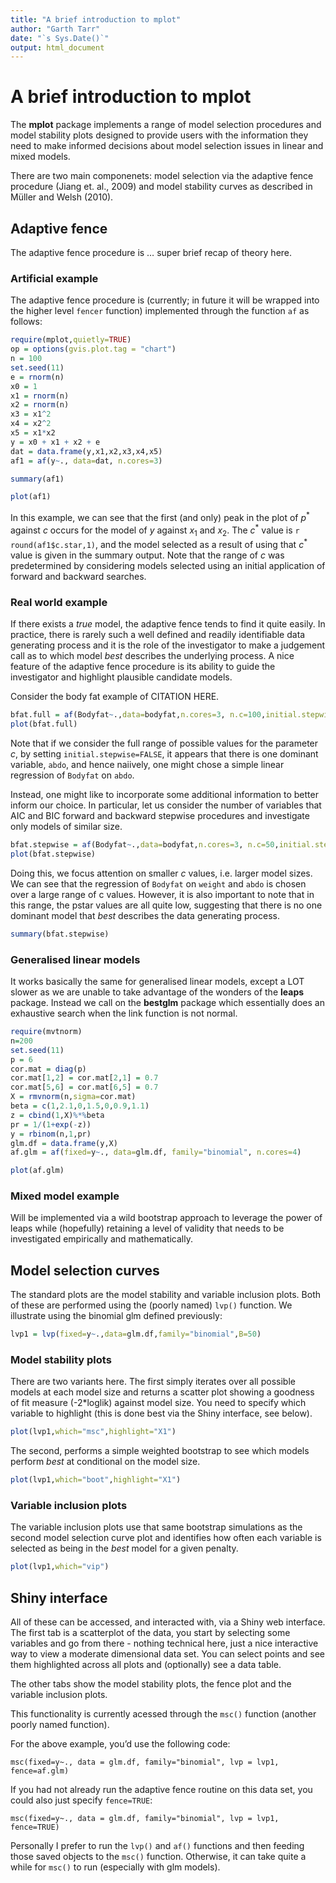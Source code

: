 ```yaml
---
title: "A brief introduction to mplot"
author: "Garth Tarr"
date: "`s Sys.Date()`"
output: html_document
---
```


<!--
%\VignetteEngine{knitr::knitr}
%\VignetteIndexEntry{A brief introduction to mplot}
-->

# A brief introduction to mplot

The **mplot** package implements a range of model selection procedures and model stability plots designed to provide users with the information they need to make informed decisions about model selection issues in linear and mixed models.

There are two main componenets: model selection via the adaptive fence procedure (Jiang et. al., 2009) and model stability curves as described in Müller and Welsh (2010).

## Adaptive fence

The adaptive fence procedure is ... super brief recap of theory here.

### Artificial example

The adaptive fence procedure is (currently; in future it will be wrapped into the higher level `fencer` function) implemented through the function `af` as follows:

```r
require(mplot,quietly=TRUE)
op = options(gvis.plot.tag = "chart")
n = 100
set.seed(11)
e = rnorm(n)
x0 = 1
x1 = rnorm(n)
x2 = rnorm(n)
x3 = x1^2
x4 = x2^2
x5 = x1*x2
y = x0 + x1 + x2 + e
dat = data.frame(y,x1,x2,x3,x4,x5)
af1 = af(y~., data=dat, n.cores=3)
```
```r
summary(af1)
```

```r
plot(af1)
```

In this example, we can see that the first (and only) peak in the plot of $p^*$ against $c$ occurs for the model of $y$ against $x_1$ and $x_2$.  The $c^*$ value is `r round(af1$c.star,1)`, and the model selected as a result of using that $c^*$ value is given in the summary output.  Note that the range of $c$ was predetermined by considering models selected using an initial application of forward and backward searches.

### Real world example

If there exists a *true* model, the adaptive fence tends to find it quite easily.  In practice, there is rarely such a well defined and readily identifiable data generating process and it is the role of the investigator to make a judgement call as to which model *best* describes the underlying process.  A nice feature of the adaptive fence procedure is its ability to guide the investigator and highlight plausible candidate models.

Consider the body fat example of CITATION HERE.  

```r
bfat.full = af(Bodyfat~.,data=bodyfat,n.cores=3, n.c=100,initial.stepwise=FALSE)
plot(bfat.full)
```

Note that if we consider the full range of possible values for the parameter $c$, by setting `initial.stepwise=FALSE`, it appears that there is one dominant variable, `abdo`, and hence naiively, one might chose a simple linear regression of `Bodyfat` on `abdo`.

Instead, one might like to incorporate some additional information to better inform our choice.  In particular, let us consider the number of variables that AIC and BIC forward and backward stepwise procedures and investigate only models of similar size.

```r
bfat.stepwise = af(Bodyfat~.,data=bodyfat,n.cores=3, n.c=50,initial.stepwise=TRUE)
plot(bfat.stepwise)
```

Doing this, we focus attention on smaller $c$ values, i.e. larger model sizes.  We can see that the regression of `Bodyfat` on `weight` and `abdo` is chosen over a large range of c values.  However, it is also important to note that in this range, the pstar values are all quite low, suggesting that there is no one dominant model that *best* describes the data generating process.

```r
summary(bfat.stepwise)
```

### Generalised linear models

It works basically the same for generalised linear models, except a LOT slower as we are unable to take advantage of the wonders of the **leaps** package.  Instead we call on the **bestglm** package which essentially does an exhaustive search when the link function is not normal.

```r
require(mvtnorm)
n=200
set.seed(11)
p = 6
cor.mat = diag(p)
cor.mat[1,2] = cor.mat[2,1] = 0.7
cor.mat[5,6] = cor.mat[6,5] = 0.7
X = rmvnorm(n,sigma=cor.mat)
beta = c(1,2.1,0,1.5,0,0.9,1.1)
z = cbind(1,X)%*%beta
pr = 1/(1+exp(-z))
y = rbinom(n,1,pr) 
glm.df = data.frame(y,X)
af.glm = af(fixed=y~., data=glm.df, family="binomial", n.cores=4)
```
```r
plot(af.glm)
```

### Mixed model example

Will be implemented via a wild bootstrap approach to leverage the power of leaps while (hopefully) retaining a level of validity that needs to be investigated empirically and mathematically.

## Model selection curves

The standard plots are the model stability and variable inclusion plots.  Both of these are performed using the (poorly named) `lvp()` function.  We illustrate using the binomial glm defined previously:

```r
lvp1 = lvp(fixed=y~.,data=glm.df,family="binomial",B=50)
```

### Model stability plots

There are two variants here.  The first simply iterates over all possible models at each model size and returns a scatter plot showing a goodness of fit measure (-2*loglik) against model size.  You need to specify which variable to highlight (this is done best via the Shiny interface, see below).

```r
plot(lvp1,which="msc",highlight="X1")
```

The second, performs a simple weighted bootstrap to see which models perform *best* at conditional on the model size.

```r
plot(lvp1,which="boot",highlight="X1")
```

### Variable inclusion plots

The variable inclusion plots use that same bootstrap simulations as the second model selection curve plot and identifies how often each variable is selected as being in the *best* model for a given penalty.

```r
plot(lvp1,which="vip")
```

## Shiny interface

All of these can be accessed, and interacted with, via a Shiny web interface.  The first tab is a scatterplot of the data, you start by selecting some variables and go from there - nothing technical here, just a nice interactive way to view a moderate dimensional data set.  You can select points and see them highlighted across all plots and (optionally) see a data table.

The other tabs show the model stability plots, the fence plot and the variable inclusion plots.

This functionality is currently acessed through the `msc()` function (another poorly named function). 

For the above example, you'd use the following code:

`msc(fixed=y~., data = glm.df, family="binomial", lvp = lvp1, fence=af.glm)`

If you had not already run the adaptive fence routine on this data set, you could also just specify `fence=TRUE`:

`msc(fixed=y~., data = glm.df, family="binomial", lvp = lvp1, fence=TRUE)`

Personally I prefer to run the `lvp()` and `af()` functions and then feeding those saved objects to the `msc()` function.  Otherwise, it can take quite a while for `msc()` to run (especially with glm models).
